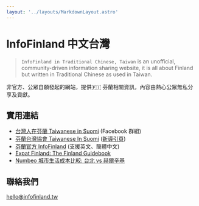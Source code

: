 ```yaml
---
layout: '../layouts/MarkdownLayout.astro'
---
```

# InfoFinland 中文台灣

> `InfoFinland in Traditional Chinese, Taiwan` is an unofficial, community-driven information sharing website, it is all about Finland but written in Traditional Chinese as used in Taiwan.

非官方、公眾自願發起的網站，提供🇫🇮 芬蘭相關資訊，內容由熱心公眾無私分享及貢獻。

## 實用連結

- [台灣人在芬蘭 Taiwanese in Suomi](https://www.facebook.com/groups/164664310252635/) (Facebook 群組)
- [芬蘭台灣協會 Taiwanese In Suomi](https://holagrace.wixsite.com/taiwaneseinfinland) ([新導引頁](https://taiwaneseinsuomi.wordpress.com/))
- [芬蘭官方 InfoFinland](https://www.infofinland.fi/) (支援英文、簡體中文)
- [Expat Finland: The Finland Guidebook](https://www.expat-finland.com/)
- [Numbeo 城市生活成本比較: 台北 vs 赫爾辛基](https://www.numbeo.com/cost-of-living/compare_cities.jsp?country1=Taiwan&country2=Finland&city1=Taipei&city2=Helsinki)

## 聯絡我們

hello@infofinland.tw
